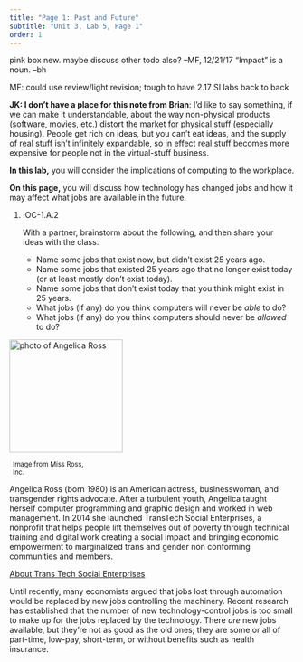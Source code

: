 ```yaml
---
title: "Page 1: Past and Future"
subtitle: "Unit 3, Lab 5, Page 1"
order: 1
---
```


::: todo
<p>pink box new. maybe discuss other todo also? --MF, 12/21/17 "Impact"
is a noun. --bh</p>

<p>MF: could use review/light revision; tough to have 2.17 SI labs back
to back</p>
:::

::: todo
<strong>JK: I don't have a place for this note from Brian</strong>: I'd
like to say something, if we can make it understandable, about the way
non-physical products (software, movies, etc.) distort the market for
physical stuff (especially housing). People get rich on ideas, but you
can't eat ideas, and the supply of real stuff isn't infinitely
expandable, so in effect real stuff becomes more expensive for people
not in the virtual-stuff business.
:::

::: learn
<p><strong>In this lab,</strong> you will consider the implications of
computing to the workplace.</p>

<p><strong>On this page,</strong> you will discuss how technology has
changed jobs and how it may affect what jobs are available in the
future.</p>
:::

::: {#first .forYouToDo}
<ol>

<li>

::: ap-standard
IOC-1.A.2
:::

With a partner, brainstorm about the following, and then share your
ideas with the class.

<ul>

<li>Name some jobs that exist now, but didn't exist 25 years ago.</li>

<li>Name some jobs that existed 25 years ago that no longer exist today
(or at least mostly don't exist today).</li>

<li>Name some jobs that don't exist today that you think might exist in
25 years.</li>

<li>What jobs (if any) do you think computers will never be
<em>able</em> to do?</li>

<li>What jobs (if any) do you think computers should never be
<em>allowed</em> to do?</li>

</ul>

</li>

</ol>
:::

::: atworkFullWidth
::: float-end
<img src="/img/atwork/Angelica_Ross.jpg" title="photo of Angelica Ross" alt="photo of Angelica Ross" class="noshadow" height="200px"/><br />

::: {.endnote style="width:146px;margin:6px;"}
<small>Image from Miss Ross, Inc.</small>
:::
:::

<p>Angelica Ross (born 1980) is an American actress, businesswoman, and
transgender rights advocate. After a turbulent youth, Angelica taught
herself computer programming and graphic design and worked in web
management. In 2014 she launched TransTech Social Enterprises, a
nonprofit that helps people lift themselves out of poverty through
technical training and digital work creating a social impact and
bringing economic empowerment to marginalized trans and gender non
conforming communities and members.</p>

<p><a href="https://transtechsocial.org/about/" title="About Trans Tech Social Enterprises" target="_blank">About
Trans Tech Social Enterprises</a></p>
:::

<p>Until recently, many economists argued that jobs lost through
automation would be replaced by new jobs controlling the machinery.
Recent research has established that the number of new
technology-control jobs is too small to make up for the jobs replaced by
the technology. There <em>are</em> new jobs available, but they're not
as good as the old ones; they are some or all of part-time, low-pay,
short-term, or without benefits such as health insurance.</p>
